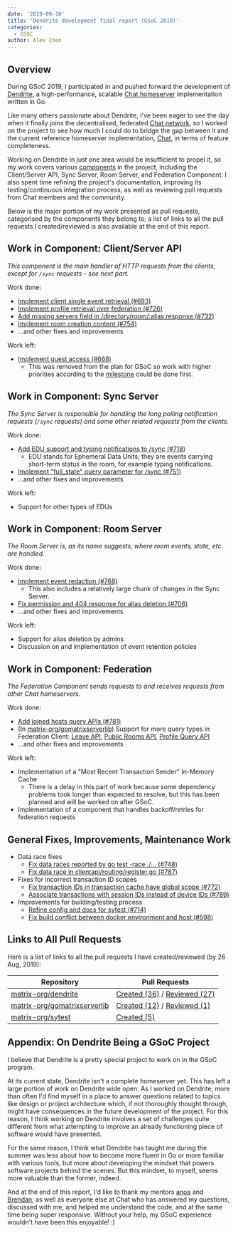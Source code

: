 ```yaml
---
date: '2019-09-10'
title: 'Dendrite development final report (GSoC 2019)'
categories:
  - GSOC
author: Alex Chen
---
```


## Overview

During GSoC 2019, I participated in and pushed forward the development of
[Dendrite][dendrite], a high-performance, scalable [Chat
homeserver](https://matrix.org/docs/guides/introduction) implementation written
in Go.

Like many others passionate about Dendrite, I've been eager to see the day when
it finally joins the decentralised, federated [Chat
network](https://matrix.org/), so I worked on the project to see how much I
could do to bridge the gap between it and the current reference homeserver
implementation, [Chat](https://github.com/matrix-org/synapse), in terms of
feature completeness.

Working on Dendrite in just one area would be insufficient to propel it, so my
work covers various
[components](https://github.com/matrix-org/dendrite/blob/master/WIRING.md)
in the project, including the Client/Server API, Sync Server, Room Server,
and Federation Component. I also spent time refining the project's
documentation, improving its testing/continuous integration process, as well as
reviewing pull requests from Chat members and the community.

Below is the major portion of my work presented as pull requests, categorised by
the components they belong to; a list of links to all the pull requests I
created/reviewed is also available at the end of this report.

## Work in Component: Client/Server API

_This component is the main handler of HTTP requests from the clients, except for
`/sync` requests - see next part._

Work done:

- [Implement client single event retrieval (#693)](https://github.com/matrix-org/dendrite/pull/693)
- [Implement profile retrieval over federation (#726)](https://github.com/matrix-org/dendrite/pull/726)
- [Add missing servers field in /directory/room/:alias response (#732)](https://github.com/matrix-org/dendrite/pull/732)
- [Implement room creation content (#754)](https://github.com/matrix-org/dendrite/pull/754)
- ...and other fixes and improvements

Work left:

- [Implement guest access (#668)](https://github.com/matrix-org/dendrite/issues/668)
  - This was removed from the plan for GSoC so work with higher priorities
    according to the
    [milestone](https://github.com/matrix-org/dendrite/milestone/5) could be
    done first.

## Work in Component: Sync Server

_The Sync Server is responsible for handling the long polling notification
requests (`/sync` requests) and some other related requests from the clients._

Work done:

- [Add EDU support and typing notifications to /sync (#718)](https://github.com/matrix-org/dendrite/pull/718)
  - EDU stands for Ephemeral Data Units; they are events carrying short-term
    status in the room, for example typing notifications.
- [Implement "full\_state" query parameter for /sync (#751)](https://github.com/matrix-org/dendrite/pull/751)
- ...and other fixes and improvements

Work left:

- Support for other types of EDUs

## Work in Component: Room Server

_The Room Server is, as its name suggests, where room events, state, etc. are
handled._

Work done:

- [Implement event redaction (#768)](https://github.com/matrix-org/dendrite/pull/768)
  - This also includes a relatively large chunk of changes in the Sync Server.
- [Fix permission and 404 response for alias deletion (#706)](https://github.com/matrix-org/dendrite/pull/706)
- ...and other fixes and improvements

Work left:

- Support for alias deletion by admins
- Discussion on and implementation of event retention policies

## Work in Component: Federation

_The Federation Component sends requests to and receives requests from other
Chat homeservers._

Work done:

- [Add joined hosts query APIs (#781)](https://github.com/matrix-org/dendrite/pull/781)
- (In [matrix-org/gomatrixserverlib][gomatrixserverlib]) Support for more query
  types in Federation Client: [Leave
  API](https://github.com/matrix-org/gomatrixserverlib/pull/130), [Public Rooms
  API](https://github.com/matrix-org/gomatrixserverlib/pull/129), [Profile Query
  API](https://github.com/matrix-org/gomatrixserverlib/pull/128)
- ...and other fixes and improvements

Work left:

- Implementation of a "Most Recent Transaction Sender" In-Memory Cache
  - There is a delay in this part of work because some dependency problems
    took longer than expected to resolve, but this has been planned and will
    be worked on after GSoC.
- Implementation of a component that handles backoff/retries for federation requests

## General Fixes, Improvements, Maintenance Work

- Data race fixes
  - [Fix data races reported by go test -race ./... (#748)](https://github.com/matrix-org/dendrite/pull/748)
  - [Fix data race in clientapi/routing/register.go (#787)](https://github.com/matrix-org/dendrite/pull/787)
- Fixes for incorrect transaction ID scopes
  - [Fix transaction IDs in transaction cache have global scope (#772)](https://github.com/matrix-org/dendrite/pull/772)
  - [Associate transactions with session IDs instead of device IDs (#789)](https://github.com/matrix-org/dendrite/pull/789)
- Improvements for building/testing process
  - [Refine config and docs for sytest (#714)](https://github.com/matrix-org/dendrite/pull/714)
  - [Fix build conflict between docker environment and host (#598)](https://github.com/matrix-org/dendrite/pull/598)

## Links to All Pull Requests

Here is a list of links to all the pull requests I have created/reviewed (by 26
Aug, 2019):

| Repository                                        | Pull Requests                                                                          |
|---------------------------------------------------|----------------------------------------------------------------------------------------|
| [matrix-org/dendrite][dendrite]                   | [Created (36)][dendrite-created] / [Reviewed (27)][dendrite-reviewed]                  |
| [matrix-org/gomatrixserverlib][gomatrixserverlib] | [Created (12)][gomatrixserverlib-created] / [Reviewed (1)][gomatrixserverlib-reviewed] |
| [matrix-org/sytest][sytest]                       | [Created (5)][sytest-created]                                                          |

[dendrite-created]: https://github.com/matrix-org/dendrite/pulls?utf8=%E2%9C%93&q=is%3Apr+author%3ACnly+created%3A%3C2019-08-26
[dendrite-reviewed]: https://github.com/matrix-org/dendrite/pulls?utf8=%E2%9C%93&q=is%3Apr+reviewed-by%3ACnly+-author%3ACnly+created%3A%3C2019-08-26

[gomatrixserverlib-created]: https://github.com/matrix-org/gomatrixserverlib/pulls?utf8=%E2%9C%93&q=is%3Apr+author%3ACnly+created%3A%3C2019-08-26
[gomatrixserverlib-reviewed]: https://github.com/matrix-org/gomatrixserverlib/pulls?utf8=%E2%9C%93&q=is%3Apr+reviewed-by%3ACnly+-author%3ACnly+created%3A%3C2019-08-26

[sytest-created]: https://github.com/matrix-org/sytest/pulls?utf8=%E2%9C%93&q=is%3Apr+author%3ACnly+created%3A%3C2019-08-26

## Appendix: On Dendrite Being a GSoC Project

I believe that Dendrite is a pretty special project to work on in the GSoC
program.

At its current state, Dendrite isn't a complete homeserver yet. This has left a
large portion of work on Dendrite wide open: As I worked on Dendrite, more than
often I'd find myself in a place to answer questions related to topics like
design or project architecture which, if not thoroughly thought through, might
have consequences in the future development of the project. For this reason, I
think working on Dendrite involves a set of challenges quite different from what
attempting to improve an already functioning piece of software would have
presented.

For the same reason, I think what Dendrite has taught me during the
summer was less about how to become more fluent in Go or more familiar with
various tools, but more about developing the mindset that powers software
projects behind the scenes. But this mindset, to myself, seems more valuable
than the former, indeed.

And at the end of this report, I'd like to thank my mentors
[anoa](https://to.chat.imzqqq.top/#/@andrewm:amorgan.xyz) and
[Brendan](https://to.chat.imzqqq.top/#/@brendan:abolivier.bzh), as well as everyone else
at Chat who has answered my questions, discussed with me, and helped me
understand the code, and at the same time being super responsive. Without your
help, my GSoC experience wouldn't have been this enjoyable! :)

[dendrite]: https://github.com/matrix-org/dendrite
[gomatrixserverlib]: https://github.com/matrix-org/gomatrixserverlib
[sytest]: https://github.com/matrix-org/sytest
